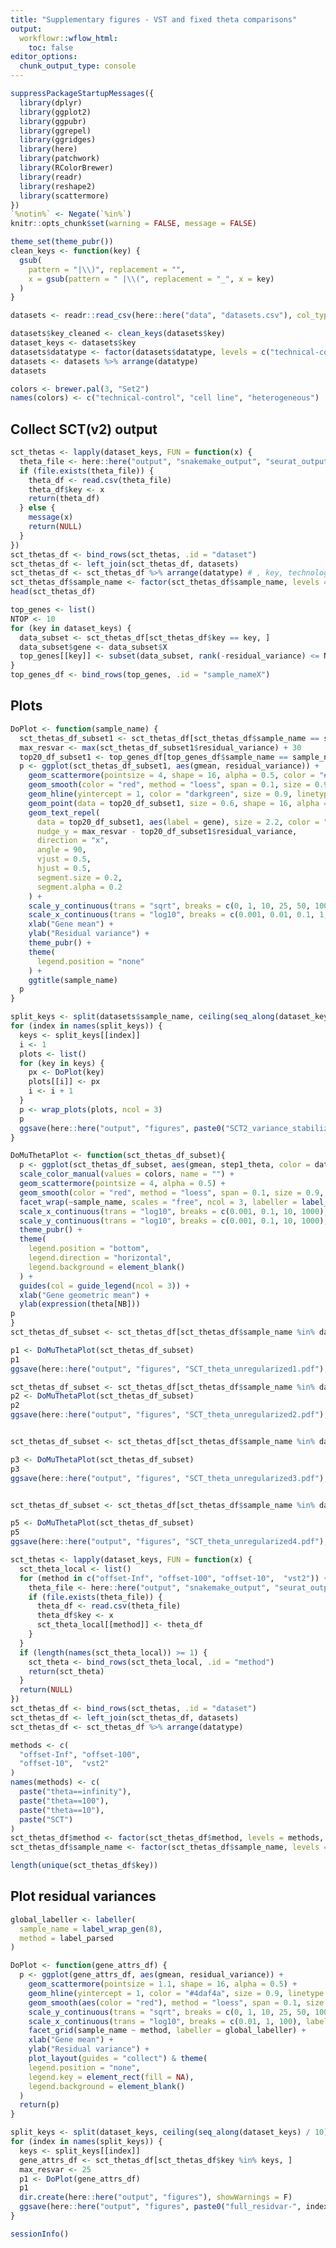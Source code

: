 ```yaml
---
title: "Supplementary figures - VST and fixed theta comparisons"
output:
  workflowr::wflow_html:
    toc: false
editor_options:
  chunk_output_type: console
---
```



```r
suppressPackageStartupMessages({
  library(dplyr)
  library(ggplot2)
  library(ggpubr)
  library(ggrepel)
  library(ggridges)
  library(here)
  library(patchwork)
  library(RColorBrewer)
  library(readr)
  library(reshape2)
  library(scattermore)
})
`%notin%` <- Negate(`%in%`)
knitr::opts_chunk$set(warning = FALSE, message = FALSE)

theme_set(theme_pubr())
clean_keys <- function(key) {
  gsub(
    pattern = "|\\)", replacement = "",
    x = gsub(pattern = " |\\(", replacement = "_", x = key)
  )
}
```

```r
datasets <- readr::read_csv(here::here("data", "datasets.csv"), col_types = readr::cols())

datasets$key_cleaned <- clean_keys(datasets$key)
dataset_keys <- datasets$key
datasets$datatype <- factor(datasets$datatype, levels = c("technical-control", "cell line", "heterogeneous"))
datasets <- datasets %>% arrange(datatype)
datasets

colors <- brewer.pal(3, "Set2")
names(colors) <- c("technical-control", "cell line", "heterogeneous")
```

## Collect SCT(v2) output

```r
sct_thetas <- lapply(dataset_keys, FUN = function(x) {
  theta_file <- here::here("output", "snakemake_output", "seurat_output", clean_keys(x), "vst2", "gene_attr.csv")
  if (file.exists(theta_file)) {
    theta_df <- read.csv(theta_file)
    theta_df$key <- x
    return(theta_df)
  } else {
    message(x)
    return(NULL)
  }
})
sct_thetas_df <- bind_rows(sct_thetas, .id = "dataset")
sct_thetas_df <- left_join(sct_thetas_df, datasets)
sct_thetas_df <- sct_thetas_df %>% arrange(datatype) # , key, technology)
sct_thetas_df$sample_name <- factor(sct_thetas_df$sample_name, levels = datasets$sample_name)
head(sct_thetas_df)
```



```r
top_genes <- list()
NTOP <- 10
for (key in dataset_keys) {
  data_subset <- sct_thetas_df[sct_thetas_df$key == key, ]
  data_subset$gene <- data_subset$X
  top_genes[[key]] <- subset(data_subset, rank(-residual_variance) <= NTOP)
}
top_genes_df <- bind_rows(top_genes, .id = "sample_nameX")
```

## Plots

```r
DoPlot <- function(sample_name) {
  sct_thetas_df_subset1 <- sct_thetas_df[sct_thetas_df$sample_name == sample_name, ]
  max_resvar <- max(sct_thetas_df_subset1$residual_variance) + 30
  top20_df_subset1 <- top_genes_df[top_genes_df$sample_name == sample_name, ]
  p <- ggplot(sct_thetas_df_subset1, aes(gmean, residual_variance)) +
    geom_scattermore(pointsize = 4, shape = 16, alpha = 0.5, color = "#43a2ca") +
    geom_smooth(color = "red", method = "loess", span = 0.1, size = 0.9, formula = "y ~ x") +
    geom_hline(yintercept = 1, color = "darkgreen", size = 0.9, linetype = "dashed") +
    geom_point(data = top20_df_subset1, size = 0.6, shape = 16, alpha = 1.0, color = "deeppink") +
    geom_text_repel(
      data = top20_df_subset1, aes(label = gene), size = 2.2, color = "gray25",
      nudge_y = max_resvar - top20_df_subset1$residual_variance,
      direction = "x",
      angle = 90,
      vjust = 0.5,
      hjust = 0.5,
      segment.size = 0.2,
      segment.alpha = 0.2
    ) +
    scale_y_continuous(trans = "sqrt", breaks = c(0, 1, 10, 25, 50, 100, 150), limits = c(0, max_resvar + 1)) +
    scale_x_continuous(trans = "log10", breaks = c(0.001, 0.01, 0.1, 1, 10, 100), labels = MASS::rational) +
    xlab("Gene mean") +
    ylab("Residual variance") +
    theme_pubr() +
    theme(
      legend.position = "none"
    ) +
    ggtitle(sample_name)
  p
}

split_keys <- split(datasets$sample_name, ceiling(seq_along(dataset_keys) / 15))
for (index in names(split_keys)) {
  keys <- split_keys[[index]]
  i <- 1
  plots <- list()
  for (key in keys) {
    px <- DoPlot(key)
    plots[[i]] <- px
    i <- i + 1
  }
  p <- wrap_plots(plots, ncol = 3)
  p
  ggsave(here::here("output", "figures", paste0("SCT2_variance_stabilization-", index, ".pdf")), width = 12, height = 15)
}
```

```r
DoMuThetaPlot <- function(sct_thetas_df_subset){
  p <- ggplot(sct_thetas_df_subset, aes(gmean, step1_theta, color = datatype)) +
  scale_color_manual(values = colors, name = "") +
  geom_scattermore(pointsize = 4, alpha = 0.5) +
  geom_smooth(color = "red", method = "loess", span = 0.1, size = 0.9, formula = "y ~ x") + # , se = FALSE) +
  facet_wrap(~sample_name, scales = "free", ncol = 3, labeller = label_wrap_gen(width = 10)) +
  scale_x_continuous(trans = "log10", breaks = c(0.001, 0.1, 10, 1000), labels = MASS::rational) +
  scale_y_continuous(trans = "log10", breaks = c(0.001, 0.1, 10, 1000), labels = MASS::rational) +
  theme_pubr() +
  theme(
    legend.position = "bottom",
    legend.direction = "horizontal",
    legend.background = element_blank()
  ) +
  guides(col = guide_legend(ncol = 3)) +
  xlab("Gene geometric mean") +
  ylab(expression(theta[NB]))
p
}
sct_thetas_df_subset <- sct_thetas_df[sct_thetas_df$sample_name %in% datasets$sample_name[1:15],]

p1 <- DoMuThetaPlot(sct_thetas_df_subset)
p1
ggsave(here::here("output", "figures", "SCT_theta_unregularized1.pdf"), width = 12, height = 15, dpi = "print")

sct_thetas_df_subset <- sct_thetas_df[sct_thetas_df$sample_name %in% datasets$sample_name[16:30],]
p2 <- DoMuThetaPlot(sct_thetas_df_subset)
p2
ggsave(here::here("output", "figures", "SCT_theta_unregularized2.pdf"), width = 12, height = 15, dpi = "print")


sct_thetas_df_subset <- sct_thetas_df[sct_thetas_df$sample_name %in% datasets$sample_name[31:45],]

p3 <- DoMuThetaPlot(sct_thetas_df_subset)
p3
ggsave(here::here("output", "figures", "SCT_theta_unregularized3.pdf"), width = 12, height = 15, dpi = "print")


sct_thetas_df_subset <- sct_thetas_df[sct_thetas_df$sample_name %in% datasets$sample_name[46:58],]

p5 <- DoMuThetaPlot(sct_thetas_df_subset)
p5
ggsave(here::here("output", "figures", "SCT_theta_unregularized4.pdf"), width = 12, height = 15, dpi = "print")
```

```r
sct_thetas <- lapply(dataset_keys, FUN = function(x) {
  sct_theta_local <- list()
  for (method in c("offset-Inf", "offset-100", "offset-10",  "vst2")) {
    theta_file <- here::here("output", "snakemake_output", "seurat_output", clean_keys(x), method, "gene_attr.csv")
    if (file.exists(theta_file)) {
      theta_df <- read.csv(theta_file)
      theta_df$key <- x
      sct_theta_local[[method]] <- theta_df
    }
  }
  if (length(names(sct_theta_local)) >= 1) {
    sct_theta <- bind_rows(sct_theta_local, .id = "method")
    return(sct_theta)
  }
  return(NULL)
})
sct_thetas_df <- bind_rows(sct_thetas, .id = "dataset")
sct_thetas_df <- left_join(sct_thetas_df, datasets)
sct_thetas_df <- sct_thetas_df %>% arrange(datatype)

methods <- c(
  "offset-Inf", "offset-100",
  "offset-10",  "vst2"
)
names(methods) <- c(
  paste("theta==infinity"),
  paste("theta==100"),
  paste("theta==10"),
  paste("SCT")
)
sct_thetas_df$method <- factor(sct_thetas_df$method, levels = methods, labels = names(methods))
sct_thetas_df$sample_name <- factor(sct_thetas_df$sample_name, levels = datasets$sample_name)
```

```r
length(unique(sct_thetas_df$key))
```

## Plot residual variances

```r
global_labeller <- labeller(
  sample_name = label_wrap_gen(8),
  method = label_parsed
)

DoPlot <- function(gene_attrs_df) {
  p <- ggplot(gene_attrs_df, aes(gmean, residual_variance)) +
    geom_scattermore(pointsize = 1.1, shape = 16, alpha = 0.5) +
    geom_hline(yintercept = 1, color = "#4daf4a", size = 0.9, linetype = "dashed") +
    geom_smooth(aes(color = "red"), method = "loess", span = 0.1, size = 0.9, formula = "y ~ x") +
    scale_y_continuous(trans = "sqrt", breaks = c(0, 1, 10, 25, 50, 100, 150), limits = c(0, max_resvar + 1)) +
    scale_x_continuous(trans = "log10", breaks = c(0.01, 1, 100), labels = MASS::rational) +
    facet_grid(sample_name ~ method, labeller = global_labeller) +
    xlab("Gene mean") +
    ylab("Residual variance") +
    plot_layout(guides = "collect") & theme(
    legend.position = "none",
    legend.key = element_rect(fill = NA),
    legend.background = element_blank()
  )
  return(p)
}

split_keys <- split(dataset_keys, ceiling(seq_along(dataset_keys) / 10))
for (index in names(split_keys)) {
  keys <- split_keys[[index]]
  gene_attrs_df <- sct_thetas_df[sct_thetas_df$key %in% keys, ]
  max_resvar <- 25
  p1 <- DoPlot(gene_attrs_df)
  p1
  dir.create(here::here("output", "figures"), showWarnings = F)
  ggsave(here::here("output", "figures", paste0("full_residvar-", index, ".pdf")), width = 8, height = 12, dpi = "print")
}
```


```r
sessionInfo()
```
